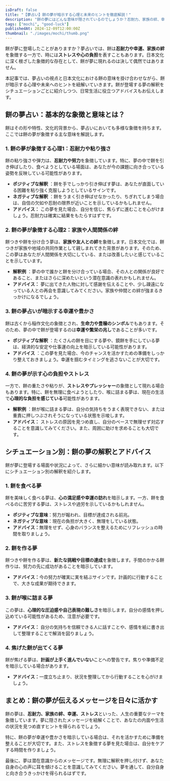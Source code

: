 ```yaml
---
isDraft: false
title: "【夢占い】餅の夢が暗示する心理と未来のヒントを徹底解説！"
description: "餅の夢にはどんな意味が隠されているのでしょうか？忍耐力、家族の絆、幸運、そしてストレスなど、夢占いと日本文化の視点から餅が伝えるメッセージを詳しく解説します。"
tags: ["mochi", "good-luck"]
publishedAt: 2024-12-09T12:00:00Z
thumbnail: "./images/mochi/thumb.png"
---
```


餅が夢に登場したことがありますか？夢占いでは、餅は<strong>忍耐力や幸運、家族の絆</strong>を象徴する一方で、時には<strong>ストレスや心の負担</strong>を表すこともあります。日本文化に深く根ざした象徴的な存在として、餅が夢に現れるのは決して偶然ではありません。

本記事では、夢占いの視点と日本文化における餅の意味を掛け合わせながら、餅が暗示する心理や未来へのヒントを紐解いていきます。餅が登場する夢の解釈をシチュエーションごとに紹介しつつ、日常生活に役立つアドバイスもお伝えします。

<TableOfContents />

<AdUnitToc />

## 餅の夢占い：基本的な象徴と意味とは？

餅はその形や特性、文化的背景から、夢占いにおいても多様な象徴を持ちます。ここでは餅の夢が象徴する主な意味を解説します。

### 1. 餅の夢が象徴する心理1：忍耐力や粘り強さ

餅の粘り強さや弾力は、<strong>忍耐力や努力</strong>を象徴しています。特に、夢の中で餅を引き伸ばしたり、食べようとしている場面は、あなたが今の課題に向き合っている姿勢を反映している可能性があります。

- <strong>ポジティブな解釈</strong>
  ：餅を手でしっかり引き伸ばす夢は、あなたが直面している困難を粘り強く克服しようとしているサインです。
- <strong>ネガティブな解釈</strong>
  ：餅をうまく引き伸ばせなかったり、ちぎれてしまう場合は、自信の欠如や忍耐の限界が近いことを示しているかもしれません。
- <strong>アドバイス：</strong>
  この夢を見た場合、自分を信じ、焦らずに進むことを心がけましょう。忍耐力は確実に結果をもたらすはずです。

### 2. 餅の夢が象徴する心理2：家族や人間関係の絆

餅つきや餅を分け合う夢は、<strong>家族や友人との絆</strong>を象徴します。日本文化では、餅つきが家族や地域の共同作業として親しまれてきた背景があります。そのため、この夢はあなたが人間関係を大切にしている、または改善したいと感じていることを示しています。

- <strong>解釈例</strong>
  ：夢の中で誰かと餅を分け合っている場合、その人との関係が良好であること、またはさらに深めたいという潜在意識の表れかもしれません。
- <strong>アドバイス：</strong>
  夢に出てきた人物に対して感謝を伝えることや、少し疎遠になっている人との再会を意識してみてください。家族や仲間との絆が強まるきっかけになるでしょう。

### 3. 餅の夢占いが暗示する幸運や豊かさ

餅は古くから稲作文化の象徴とされ、<strong>生命力や豊穣のシンボル</strong>でもあります。そのため、夢の中で餅が登場するのは<strong>幸運や繁栄の兆し</strong>であることが多いです。

- <strong>ポジティブな解釈</strong>
  ：たくさんの餅を目にする夢や、鏡餅を手にしている夢は、経済的な安定や仕事運の向上を暗示している可能性があります。
- <strong>アドバイス</strong>
  ：この夢を見た場合、今のチャンスを活かすための準備をしっかり整えておきましょう。幸運を掴むタイミングを逃さないことが大切です。

### 4. 餅の夢が示す心の負担やストレス

一方で、餅の重たさや粘りが、<strong>ストレスやプレッシャー</strong>の象徴として現れる場合もあります。特に、餅を無理に食べようとしたり、喉に詰まる夢は、現在の生活で<strong>心理的な負担を感じている</strong>可能性があります。

- <strong>解釈例</strong>
  ：餅が喉に詰まる夢は、自分の気持ちをうまく表現できない、または重責に押しつぶされそうになっている状態を示唆します。
- <strong>アドバイス：</strong>
  ストレスの原因を見つめ直し、自分のペースで無理せず対応することを意識してみてください。また、周囲に助けを求めることも大切です。

<AdUnit />

## シチュエーション別：餅の夢の解釈とアドバイス

餅が夢に登場する場面や状況によって、さらに細かい意味が読み取れます。以下にシチュエーション別の解釈を紹介します。

### 1. 餅を食べる夢

餅を美味しく食べる夢は、<strong>心の満足感や幸運の訪れ</strong>を暗示します。一方、餅を食べるのに苦労する夢は、ストレスや過労を示しているかもしれません。

- <strong>ポジティブな意味</strong>：努力が報われ、目標が達成される前兆。
- <strong>ネガティブな意味</strong>：現在の負担が大きく、無理をしている状態。
- <strong>アドバイス：</strong>無理をせず、心身のバランスを整えるためにリフレッシュの時間を取りましょう。

### 2. 餅を作る夢

餅つきや餅を作る夢は、<strong>新たな挑戦や目標の達成</strong>を象徴します。手間のかかる餅作りは、努力の先に成功があることを暗示しています。

- <strong>アドバイス：</strong>今の努力が確実に実を結ぶサインです。計画的に行動することで、大きな成果が期待できます。

### 3. 餅が喉に詰まる夢

この夢は、<strong>心理的な圧迫感や自己表現の難しさ</strong>を暗示します。自分の感情を押し込めている可能性があるため、注意が必要です。

- <strong>アドバイス：</strong>
  自分の気持ちを信頼できる人に話すことや、感情を紙に書き出して整理することで解消を図りましょう。

### 4. 焦げた餅が出てくる夢

餅が焦げる夢は、<strong>計画が上手く進んでいない</strong>ことへの警告です。焦りや準備不足を暗示している場合があります。

- <strong>アドバイス：</strong>一度立ち止まり、状況を整理してから行動することを心がけましょう。

<AdUnit />

## まとめ：餅の夢が伝えるメッセージを日々に活かす

餅の夢は、<strong>忍耐力、家族の絆、幸運、ストレス</strong>といった、人生の重要なテーマを象徴しています。夢に隠されたメッセージを紐解くことで、あなたの内面や生活の状況を見つめ直すヒントを得られるでしょう。

特に、餅の夢が幸運や豊かさを暗示している場合は、それを活かすために準備を整えることが大切です。また、ストレスを象徴する夢を見た場合は、自分をケアする時間を作りましょう。

最後に、夢は潜在意識からのメッセージです。無理に解釈を押し付けず、あなた自身の心の声に耳を傾けることを意識してみてください。夢を通して、自分自身と向き合うきっかけを得られるはずです。
